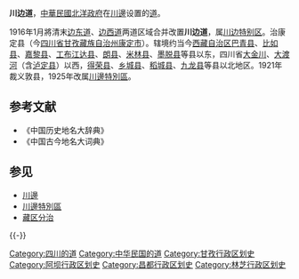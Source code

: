 {{multiple image
| align = right
| perrow = 2/2/2
| total_width = 260
| caption_align = center
| direction = vertical
| image1 = 'Front of Tibet' Map Painted by Wu Run-De (1907).jpg
| caption1 = 1907年的前藏首
| image2 = Chwanpien.jpg
| caption2 = 川邊地圖
}}

'''川边道'''，[[中華民國|中華民國]][[北洋政府|北洋政府]]在[[川邊|川邊]]设置的[[道_(行政区划)|道]]。

1916年1月將清末[[边东道|边东道]]、[[边西道|边西道]]两道区域合并改置'''川边道'''，属[[川边特别区|川边特别区]]。治康定县（今[[四川省|四川省]][[甘孜藏族自治州|甘孜藏族自治州]][[康定市|康定市]]）。辖境约当今[[西藏自治区|西藏自治区]][[巴青县|巴青县]]、[[比如县|比如县]]、[[嘉黎县|嘉黎县]]、[[工布江达县|工布江达县]]、[[朗县|朗县]]、[[米林县|米林县]]、[[墨脱县|墨脱县]]等县以东，四川省[[大金川|大金川]]、[[大渡河|大渡河]]（含[[泸定县|泸定县]]）以西，[[得荣县|得荣县]]、[[乡城县|乡城县]]、[[稻城县|稻城县]]、[[九龙县|九龙县]]等县以北地区。1921年裁义敦县，1925年改属[[川邊特別區|川邊特別區]]。

== 参考文献 ==
{{Reflist}}
* 《中国历史地名大辞典》
* 《中国古今地名大词典》

== 参见 ==
{{Portal|中华民国|四川}}
* [[川邊|川邊]]
* [[川邊特別區|川邊特別區]]
*[[藏区分治|藏区分治]]

{{-}}
{{中华民国的道|nocat}}
{{北洋政府行政區劃|nocat}}

[[Category:四川的道|Category:四川的道]]
[[Category:中华民国的道|Category:中华民国的道]]
[[Category:甘孜行政区划史|Category:甘孜行政区划史]]
[[Category:阿坝行政区划史|Category:阿坝行政区划史]]
[[Category:昌都行政区划史|Category:昌都行政区划史]]
[[Category:林芝行政区划史|Category:林芝行政区划史]]

{{中华民国大陆时期行政区划小作品}}